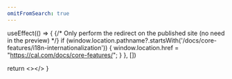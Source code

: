 ```yaml
---
omitFromSearch: true
---
```



  useEffect(() => {
    {/* Only perform the redirect on the published site (no need in the preview) */}
    if (window.location.pathname?.startsWith('/docs/core-features/i18n-internationalization')) {
      window.location.href = "https://cal.com/docs/core-features/";
    }
  }, [])
  
  return <></>
}

<Redirect />